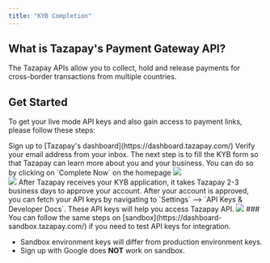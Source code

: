 ```yaml
---
title: "KYB Completion"
---
```


## What is Tazapay's Payment Gateway API?

The Tazapay APIs allow you to collect, hold and release payments for cross-border transactions from multiple countries.

## Get Started

To get your live mode API keys and also gain access to payment links, please follow these steps:

<Steps>
  <Step>
  Sign up to [Tazapay's dashboard](https://dashboard.tazapay.com/)
  </Step>
  <Step>
  Verify your email address from your inbox.
  </Step>
  <Step>
  The next step is to fill the KYB form so that Tazapay can learn more about you and your business. You can do so by clicking on `Complete Now` on the homepage
  <Frame>
    <img src="/images/docs/81fb1db-Screenshot_2023-08-14_at_2.23.44_PM.png" />
  </Frame>
  <br/>
  <Frame>
    <img src="/images/docs/7e80f90-Screenshot_2023-08-14_at_4.47.35_PM.png" />
  </Frame>
  </Step>
  <Step>
  After Tazapay receives your KYB application, it takes Tazapay 2-3 business days to approve your account.
  </Step>
  <Step>
  After your account is approved, you can fetch your API keys by navigating to `Settings` --> `API Keys & Developer Docs`. These API keys will help you access Tazapay API.
  <Frame>
    <img src="/images/docs/0d063cb-image.png" />
  </Frame>
  </Step>
</Steps>

<Info>
  ### You can follow the same steps on [sandbox](https://dashboard-sandbox.tazapay.com/) if you need to test API keys for integration.

  * Sandbox environment keys will differ from production environment keys.
  * Sign up with Google does **NOT** work on sandbox.
</Info>

